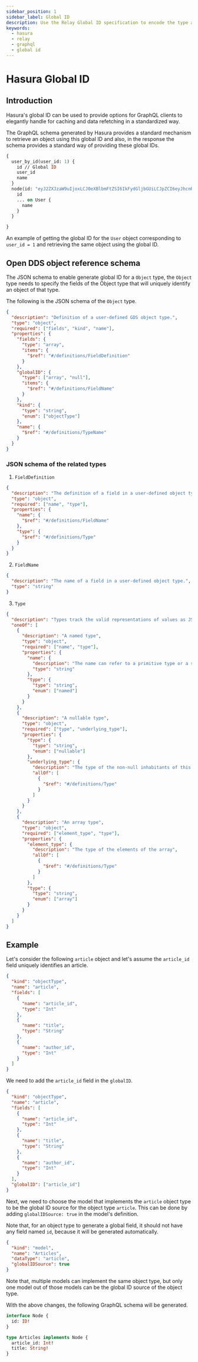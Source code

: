 ```yaml
---
sidebar_position: 1
sidebar_label: Global ID
description: Use the Relay Global ID specification to encode the type and ID of an object in a single string.
keywords:
  - hasura
  - relay
  - graphql
  - global id
---
```


# Hasura Global ID

## Introduction

Hasura's global ID can be used to provide options for GraphQL clients to elegantly handle for caching and data
refetching in a standardized way.

The GraphQL schema generated by Hasura provides a standard mechanism to retrieve an object using this global ID and
also, in the response the schema provides a standard way of providing these global IDs.

```graphql
{
  user_by_id(user_id: 1) {
    id // Global ID
    user_id
    name
  }
  node(id: "eyJ2ZXJzaW9uIjoxLCJ0eXBlbmFtZSI6IkFydGljbGUiLCJpZCI6eyJhcnRpY2xlX2lkIjoyfX0=") {
    id
    ... on User {
      name
    }
  }

}
```

An example of getting the global ID for the `User` object corresponding to `user_id = 1` and retrieving the same object
using the global ID.

## Open DDS object reference schema

The JSON schema to enable generate global ID for a `Object` type, the `Object` type needs to specify the fields of the
Object type that will uniquely identify an object of that type.

The following is the JSON schema of the `Object` type.

```json
{
  "description": "Definition of a user-defined GDS object type.",
  "type": "object",
  "required": ["fields", "kind", "name"],
  "properties": {
    "fields": {
      "type": "array",
      "items": {
        "$ref": "#/definitions/FieldDefinition"
      }
    },
    "globalID": {
      "type": ["array", "null"],
      "items": {
        "$ref": "#/definitions/FieldName"
      }
    },
    "kind": {
      "type": "string",
      "enum": ["objectType"]
    },
    "name": {
      "$ref": "#/definitions/TypeName"
    }
  }
}
```

### JSON schema of the related types

1. `FieldDefinition`

```json
{
  "description": "The definition of a field in a user-defined object type.",
  "type": "object",
  "required": ["name", "type"],
  "properties": {
    "name": {
      "$ref": "#/definitions/FieldName"
    },
    "type": {
      "$ref": "#/definitions/Type"
    }
  }
}
```

2. `FieldName`

```json
{
  "description": "The name of a field in a user-defined object type.",
  "type": "string"
}
```

3. `Type`

```json
{
  "description": "Types track the valid representations of values as JSON",
  "oneOf": [
    {
      "description": "A named type",
      "type": "object",
      "required": ["name", "type"],
      "properties": {
        "name": {
          "description": "The name can refer to a primitive type or a scalar type",
          "type": "string"
        },
        "type": {
          "type": "string",
          "enum": ["named"]
        }
      }
    },
    {
      "description": "A nullable type",
      "type": "object",
      "required": ["type", "underlying_type"],
      "properties": {
        "type": {
          "type": "string",
          "enum": ["nullable"]
        },
        "underlying_type": {
          "description": "The type of the non-null inhabitants of this type",
          "allOf": [
            {
              "$ref": "#/definitions/Type"
            }
          ]
        }
      }
    },
    {
      "description": "An array type",
      "type": "object",
      "required": ["element_type", "type"],
      "properties": {
        "element_type": {
          "description": "The type of the elements of the array",
          "allOf": [
            {
              "$ref": "#/definitions/Type"
            }
          ]
        },
        "type": {
          "type": "string",
          "enum": ["array"]
        }
      }
    }
  ]
}
```

## Example

Let's consider the following `article` object and let's assume the `article_id` field uniquely identifies an article.

```json
{
  "kind": "objectType",
  "name": "article",
  "fields": [
    {
      "name": "article_id",
      "type": "Int"
    },
    {
      "name": "title",
      "type": "String"
    },
    {
      "name": "author_id",
      "type": "Int"
    }
  ]
}
```

We need to add the `article_id` field in the `globalID`.

```json
{
  "kind": "objectType",
  "name": "article",
  "fields": [
    {
      "name": "article_id",
      "type": "Int"
    },
    {
      "name": "title",
      "type": "String"
    },
    {
      "name": "author_id",
      "type": "Int"
    }
  ],
  "globalID": ["article_id"]
}
```

Next, we need to choose the model that implements the `article` object type to be the global ID source for the object
type `article`. This can be done by adding `globalIDSource: true` in the model's definition.

Note that, for an object type to generate a global field, it should not have any field named `id`, because it will be
generated automatically.

```json
{
  "kind": "model",
  "name": "Articles",
  "dataType": "article",
  "globalIDSource": true
}
```

Note that, multiple models can implement the same object type, but only one model out of those models can be the global
ID source of the object type.

With the above changes, the following GraphQL schema will be generated.

```graphql
interface Node {
  id: ID!
}

type Articles implements Node {
  article_id: Int!
  title: String!
}
```

